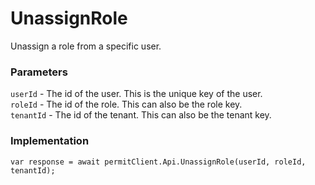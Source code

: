 # UnassignRole

Unassign a role from a specific user.

### Parameters

`userId` - The id of the user. This is the unique key of the user.<br/>
`roleId` - The id of the role. This can also be the role key.<br/>
`tenantId` - The id of the tenant. This can also be the tenant key.<br/>

### Implementation

```dotnet
var response = await permitClient.Api.UnassignRole(userId, roleId, tenantId);
```
